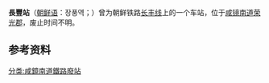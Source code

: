 {{unreferenced|time=2015-02-15T17:15:08+00:00}}
{{朝鮮半島車站資訊
|公司色 = black
|文字色 = 
|站名 = 長豐站
|圖片 = 
|pxl = 
|圖片說明 =
|前一站 = [[丰上站|丰上]]
|前一站距離 = 2.3
|後一站距離 = 
|後一站 = 
|諺文 = 장풍역
|朝鮮漢字 = 長豊驛
|文觀部式 = 
|馬-賴式 =
|副站名 = 
|車站編號 = 
|停站路線數 = 
|所屬公司 = [[朝鲜总督府铁道局|朝鲜总督府铁道局]]
|所屬路線 = [[长丰线|长丰线]]
|距離 = 
|起點站 = [[丰上站|丰上]]
|所在地 =[[咸镜南道|咸镜南道]][[荣光郡|荣光郡]]
|車站構造 = 地面车站
|月台配置 = 
|啟用年月日 = 
|廢站年月日 = 
|上下車人次 = 
|統計年度 = 
|轉車 = 
|備註 = 
|全寬備註 = 
}}

'''長豐站'''（[[朝鲜语|朝鲜语]]：장풍역；{{lang|ko|長豊驛}}）曾为朝鲜铁路[[长丰线|长丰线]]上的一个车站，位于[[咸镜南道|咸镜南道]][[荣光郡|荣光郡]]，废止时间不明。

==参考资料==
{{reflist}}

{{长丰线}}

[[分类:咸鏡南道鐵路廢站|分类:咸鏡南道鐵路廢站]]